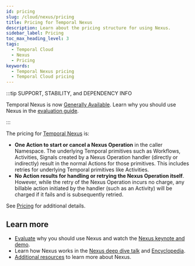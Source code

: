 ```yaml
---
id: pricing
slug: /cloud/nexus/pricing
title: Pricing for Temporal Nexus
description: Learn about the pricing structure for using Nexus.
sidebar_label: Pricing
toc_max_heading_level: 3
tags:
  - Temporal Cloud
  - Nexus
  - Pricing
keywords:
  - Temporal Nexus pricing
  - Temporal Cloud pricing
---
```


:::tip SUPPORT, STABILITY, and DEPENDENCY INFO

Temporal Nexus is now [Generally Available](/evaluate/development-production-features/release-stages#general-availability).
Learn why you should use Nexus in the [evaluation guide](/evaluate/nexus).

:::

The pricing for [Temporal Nexus](/evaluate/nexus) is:

- **One Action to start or cancel a Nexus Operation** in the caller Namespace.
  The underlying Temporal primitives such as Workflows, Activities, Signals created by a Nexus Operation handler (directly or indirectly) result in the normal Actions for those primitives.
  This includes retries for underlying Temporal primitives like Activities.
- **No Action results for handling or retrying the Nexus Operation itself**.
  However, while the retry of the Nexus Operation incurs no charge, any billable action initiated by the handler (such as an Activity) will be charged if it fails and is subsequently retried.

See [Pricing](/cloud/pricing) for additional details.

## Learn more

- [Evaluate](/evaluate/nexus) why you should use Nexus and watch the [Nexus keynote and demo](https://youtu.be/qqc2vsv1mrU?feature=shared&t=2082).
- Learn how Nexus works in the [Nexus deep dive talk](https://www.youtube.com/watch?v=izR9dQ_eIe4) and [Encyclopedia](/nexus).
- [Additional resources](/evaluate/nexus#learn-more) to learn more about Nexus.
